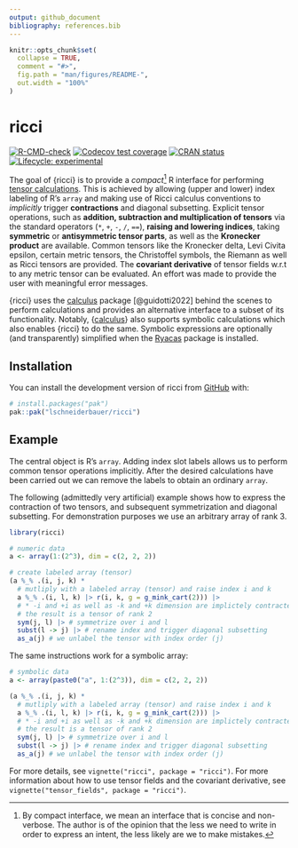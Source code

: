```yaml
---
output: github_document
bibliography: references.bib
---
```


<!-- README.md is generated from README.Rmd. Please edit that file -->

```r
knitr::opts_chunk$set(
  collapse = TRUE,
  comment = "#>",
  fig.path = "man/figures/README-",
  out.width = "100%"
)
```

# ricci

<!-- badges: start -->

[![R-CMD-check](https://github.com/lschneiderbauer/ricci/actions/workflows/R-CMD-check.yaml/badge.svg)](https://github.com/lschneiderbauer/ricci/actions/workflows/R-CMD-check.yaml) [![Codecov test coverage](https://codecov.io/gh/lschneiderbauer/ricci/graph/badge.svg)](https://app.codecov.io/gh/lschneiderbauer/ricci) [![CRAN status](https://www.r-pkg.org/badges/version/ricci)](https://CRAN.R-project.org/package=ricci) [![Lifecycle: experimental](https://img.shields.io/badge/lifecycle-experimental-orange.svg)](https://lifecycle.r-lib.org/articles/stages.html#experimental)

<!-- badges: end -->

The goal of {ricci} is to provide a *compact*[^1] R interface for performing [tensor calculations](https://en.wikipedia.org/wiki/Ricci_calculus). This is achieved by allowing (upper and lower) index labeling of R’s `array` and making use of Ricci calculus conventions to *implicitly* trigger **contractions** and diagonal subsetting. Explicit tensor operations, such as **addition, subtraction and multiplication of tensors** via the standard operators (`*`, `+`, `-`, `/`, `==`), **raising and lowering indices**, taking **symmetric** or **antisymmetric tensor parts**, as well as the **Kronecker product** are available. Common tensors like the Kronecker delta, Levi Civita epsilon, certain metric tensors, the Christoffel symbols, the Riemann as well as Ricci tensors are provided. The **covariant derivative** of tensor fields w.r.t to any metric tensor can be evaluated. An effort was made to provide the user with meaningful error messages.

[^1]: By compact interface, we mean an interface that is concise and non-verbose. The author is of the opinion that the less we need to write in order to express an intent, the less likely are we to make mistakes.

{ricci} uses the [calculus](https://calculus.eguidotti.com/) package [@guidotti2022] behind the scenes to perform calculations and provides an alternative interface to a subset of its functionality. Notably, {[calculus](https://calculus.eguidotti.com/)} also supports symbolic calculations which also enables {ricci} to do the same. Symbolic expressions are optionally (and transparently) simplified when the [Ryacas](https://r-cas.github.io/ryacas/) package is installed.

## Installation

You can install the development version of ricci from [GitHub](https://github.com/) with:

``` r
# install.packages("pak")
pak::pak("lschneiderbauer/ricci")
```

## Example

The central object is R's `array`. Adding index slot labels allows us to perform common tensor operations implicitly. After the desired calculations have been carried out we can remove the labels to obtain an ordinary `array`.

The following (admittedly very artificial) example shows how to express the contraction of two tensors, and subsequent symmetrization and diagonal subsetting. For demonstration purposes we use an arbitrary array of rank 3.

```r
library(ricci)

# numeric data
a <- array(1:(2^3), dim = c(2, 2, 2))

# create labeled array (tensor)
(a %_% .(i, j, k) * 
  # mutliply with a labeled array (tensor) and raise index i and k
  a %_% .(i, l, k) |> r(i, k, g = g_mink_cart(2))) |> 
  # * -i and +i as well as -k and +k dimension are implictely contracted
  # the result is a tensor of rank 2
  sym(j, l) |> # symmetrize over i and l
  subst(l -> j) |> # rename index and trigger diagonal subsetting
  as_a(j) # we unlabel the tensor with index order (j)
```

The same instructions work for a symbolic array:

```r
# symbolic data
a <- array(paste0("a", 1:(2^3)), dim = c(2, 2, 2))

(a %_% .(i, j, k) * 
  # mutliply with a labeled array (tensor) and raise index i and k
  a %_% .(i, l, k) |> r(i, k, g = g_mink_cart(2))) |> 
  # * -i and +i as well as -k and +k dimension are implictely contracted
  # the result is a tensor of rank 2
  sym(j, l) |> # symmetrize over i and l
  subst(l -> j) |> # rename index and trigger diagonal subsetting
  as_a(j) # we unlabel the tensor with index order (j)
```

For more details, see `vignette("ricci", package = "ricci")`. For more information about how to use tensor fields and the covariant derivative, see `vignette("tensor_fields", package = "ricci")`.
